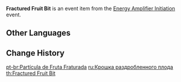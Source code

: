 {{Item Infobox
|id           = 200238
|type         = Event Items
|event        = Energy Amplifier Initiation
|quality      = 2
|description  = A tiny piece of an Irminsul Fruit. You can almost feel a small amount of energy leaking out of its broken face.
|source1      = [[Energy Amplifier Initiation]] Event
}}
'''Fractured Fruit Bit''' is an event item from the [[Energy Amplifier Initiation]] event.

==Other Languages==
{{Other Languages
|en      = Fractured Fruit Bit
|zhs     = 碎果细屑
|zhs_rm  = Suì Guǒ Xì Xiè
|zht     = 碎果細屑
|zht_rm  = Suì Guǒ Xì Xiè
|zh_tl   = Fractured Fruit Sliver
|ja      = 砕実細屑
|ja_rm   = Saijitsu Saisetsu
|ja_tl   = Fractured Fruit Sliver
|ko      = 부서진 열매 잔재
|ko_rm   = Buseojin Yeolmae Janjae
|ko_tl   = Broken Fruit Vestige
|es      = Lámina de fruto fragmentado
|es_tl   = Fragmented Fruit Sheet
|fr      = Morceau de fruit fracturé
|fr_tl   = Fractured Fruit Chunk
|ru      = Крошка раздробленного плода
|ru_tl   = Fractured Fruit Bit
|th      = Fractured Fruit Bit
|vi      = Mẫu Mảnh Quả
|vi_tl   = 
|de      = Frucht-Splitter
|de_tl   = Fruit Sliver
|id      = Fractured Fruit Bit
|pt      = Partícula de Fruta Fraturada
|pt_tl   = 
|tr      = Kırık Meyve Kırıntısı
|tr_tl   = 
|it      = Pezzo di Frutto frammentato
|it_tl   = 
}}

==Change History==
{{Change History|1.5}}

[[pt-br:Partícula de Fruta Fraturada]]
[[ru:Крошка раздробленного плода]]
[[th:Fractured Fruit Bit]]